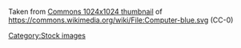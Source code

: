Taken from [https://upload.wikimedia.org/wikipedia/commons/thumb/d/db/Computer-blue.svg/1024px-Computer-blue.svg.png Commons 1024x1024 thumbnail] of https://commons.wikimedia.org/wiki/File:Computer-blue.svg (CC-0)

[[Category:Stock images]]